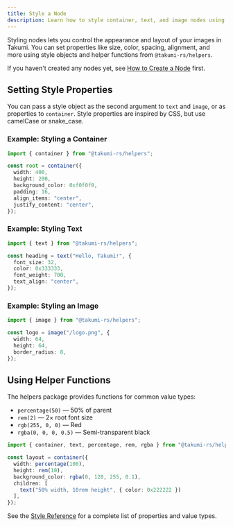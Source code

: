 ```yaml
---
title: Style a Node
description: Learn how to style container, text, and image nodes using @takumi-rs/helpers
---
```


Styling nodes lets you control the appearance and layout of your images in Takumi. You can set properties like size, color, spacing, alignment, and more using style objects and helper functions from `@takumi-rs/helpers`.

If you haven't created any nodes yet, see [How to Create a Node](/docs/how-to/create-node) first.

## Setting Style Properties

You can pass a style object as the second argument to `text` and `image`, or as properties to `container`. Style properties are inspired by CSS, but use camelCase or snake_case.

### Example: Styling a Container

```typescript
import { container } from "@takumi-rs/helpers";

const root = container({
  width: 400,
  height: 200,
  background_color: 0xf0f0f0,
  padding: 16,
  align_items: "center",
  justify_content: "center",
});
```

### Example: Styling Text

```typescript
import { text } from "@takumi-rs/helpers";

const heading = text("Hello, Takumi!", {
  font_size: 32,
  color: 0x333333,
  font_weight: 700,
  text_align: "center",
});
```

### Example: Styling an Image

```typescript
import { image } from "@takumi-rs/helpers";

const logo = image("/logo.png", {
  width: 64,
  height: 64,
  border_radius: 8,
});
```

## Using Helper Functions

The helpers package provides functions for common value types:

- `percentage(50)` — 50% of parent
- `rem(2)` — 2× root font size
- `rgb(255, 0, 0)` — Red
- `rgba(0, 0, 0, 0.5)` — Semi-transparent black

```typescript
import { container, text, percentage, rem, rgba } from "@takumi-rs/helpers";

const layout = container({
  width: percentage(100),
  height: rem(10),
  background_color: rgba(0, 128, 255, 0.1),
  children: [
    text("50% width, 10rem height", { color: 0x222222 })
  ],
});
```

See the [Style Reference](/docs/reference/style) for a complete list of properties and value types. 